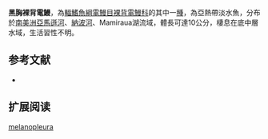 {{Speciesbox
| name = 黑胸裸背電鰻
| status = NE
| status_system = IUCN3.1
| genus = Gymnotus
| species = melanopleura
| authority = Albert & Crampton, 2001
| synonyms = 
}}
'''黑胸裸背電鰻'''，為[[輻鰭魚綱|輻鰭魚綱]][[電鰻目|電鰻目]][[裸背電鰻科|裸背電鰻科]]的其中一[[種|種]]，為亞熱帶淡水魚，分布於[[南美洲|南美洲]][[亞馬遜河|亞馬遜河]]、[[納波河|納波河]]、Mamiraua湖流域，體長可達10公分，棲息在底中層水域，生活習性不明。

==参考文献==
*{{FishBase_species|genus=Gymnotus|species=melanopleura|year=2015|month=9}}

== 扩展阅读 ==
{{refbegin}}
{{wikispecies-inline|Gymnotus melanopleura|黑胸裸背電鰻}}
{{refend}}
{{Taxonbar|from=Q5523649}}

[[Category:裸背電鰻屬|melanopleura]]